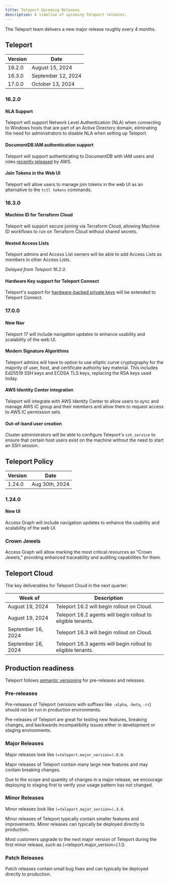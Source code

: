 ```yaml
---
title: Teleport Upcoming Releases
description: A timeline of upcoming Teleport releases.
---
```


The Teleport team delivers a new major release roughly every 4 months.

## Teleport

| Version | Date               |
|---------|--------------------|
| 16.2.0  | August 15, 2024    |
| 16.3.0  | September 12, 2024 |
| 17.0.0  | October 13, 2024   |

### 16.2.0

#### NLA Support

Teleport will support Network Level Authentication (NLA) when connecting to
Windows hosts that are part of an Active Directory domain, eliminating the need
for administrators to disable NLA when setting up Teleport.

#### DocumentDB IAM authentication support

Teleport will support authenticating to DocumentDB with IAM users and roles
[recently released](https://aws.amazon.com/about-aws/whats-new/2024/06/amazon-documentdb-iam-database-authentication/)
by AWS.

#### Join Tokens in the Web UI

Teleport will allow users to manage join tokens in the web UI as an alternative
to the `tctl tokens` commands.

### 16.3.0

#### Machine ID for Terraform Cloud

Teleport will support secure joining via Terraform Cloud, allowing Machine ID
workflows to run on Terraform Cloud without shared secrets.

#### Nested Access Lists

Teleport admins and Access List owners will be able to add Access Lists as
members in other Access Lists.

*Delayed from Teleport 16.2.0.*

#### Hardware Key support for Teleport Connect

Teleport's support for [hardware-backed private
keys](admin-guides/access-controls/guides/hardware-key-support.mdx) will be extended to
Teleport Connect.

### 17.0.0

#### New Nav

Teleport 17 will include navigation updates to enhance usability and
scalability of the web UI.

#### Modern Signature Algorithms

Teleport admins will have to option to use elliptic curve cryptography for the
majority of user, host, and certificate authority key material.  This includes
Ed25519 SSH keys and ECDSA TLS keys, replacing the RSA keys used today.

#### AWS Identity Center integration

Teleport will integrate with AWS Identity Center to allow users to sync and
manage AWS IC group and their members and allow them to request access to AWS
IC permission sets.

#### Out-of-band user creation

Cluster administrators will be able to configure Teleport's `ssh_service` to
ensure that certain host users exist on the machine without the need to start
an SSH session.

## Teleport Policy

| Version | Date           |
|---------|----------------|
| 1.24.0  | Aug 30th, 2024 |

### 1.24.0

#### New UI

Access Graph will include navigation updates to enhance the usability and
scalability of the web UI.

### Crown Jewels

Access Graph will allow marking the most critical resources as "Crown Jewels,"
providing enhanced traceability and auditing capabilities for them.


## Teleport Cloud

The key deliverables for Teleport Cloud in the next quarter:

| Week of            | Description                                                  |
|--------------------|--------------------------------------------------------------|
| August 19, 2024    | Teleport 16.2 will begin rollout on Cloud.                   |
| August 19, 2024    | Teleport 16.2 agents will begin rollout to eligible tenants. |
| September 16, 2024 | Teleport 16.3 will begin rollout on Cloud.                   |
| September 16, 2024 | Teleport 16.3 agents will begin rollout to eligible tenants. |

## Production readiness

Teleport follows [semantic versioning](https://semver.org) for pre-releases and
releases.

### Pre-releases

Pre-releases of Teleport (versions with suffixes like `-alpha`, `-beta`, `-rc`)
should not be run in production environments.

Pre-releases of Teleport are great for testing new features, breaking changes,
and backwards incompatibility issues either in development or staging
environments.

### Major Releases

Major releases look like `(=teleport.major_version=).0.0`.

Major releases of Teleport contain many large new features and may contain
breaking changes.

Due to the scope and quantity of changes in a major release, we encourage
deploying to staging first to verify your usage pattern has not changed.

### Minor Releases

Minor releases look like `(=teleport.major_version=).X.0`.

Minor releases of Teleport typically contain smaller features and improvements.
Minor releases can typically be deployed directly to production.

Most customers upgrade to the next major version of Teleport during the first
minor release, such as (=teleport.major_version=).1.0.

### Patch Releases

Patch releases contain small bug fixes and can typically be deployed directly
to production.

